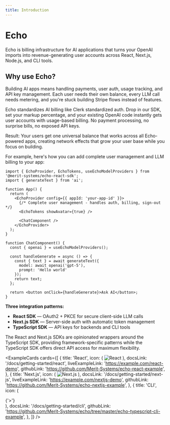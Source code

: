 ```yaml
---
title: Introduction
---
```


# Echo

Echo is billing infrastructure for AI applications that turns your OpenAI imports into revenue-generating user accounts across React, Next.js, Node.js, and CLI tools.

## Why use Echo?

Building AI apps means handling payments, user auth, usage tracking, and API key management. Each user needs their own balance, every LLM call needs metering, and you're stuck building Stripe flows instead of features.

Echo standardizes AI billing like Clerk standardized auth. Drop in our SDK, set your markup percentage, and your existing OpenAI code instantly gets user accounts with usage-based billing. No payment processing, no surprise bills, no exposed API keys.

Result: Your users get one universal balance that works across all Echo-powered apps, creating network effects that grow your user base while you focus on building.

For example, here's how you can add complete user management and LLM billing to your app:

```tsx
import { EchoProvider, EchoTokens, useEchoModelProviders } from '@merit-systems/echo-react-sdk';
import { generateText } from 'ai';

function App() {
  return (
    <EchoProvider config={{ appId: 'your-app-id' }}>
      {/* Complete user management - handles auth, billing, sign-out */}
      <EchoTokens showAvatar={true} />
      
      <ChatComponent />
    </EchoProvider>
  );
}

function ChatComponent() {
  const { openai } = useEchoModelProviders();
  
  const handleGenerate = async () => {
    const { text } = await generateText({
      model: await openai('gpt-5'),
      prompt: 'Hello world'
    });
    return text;
  };
  
  return <button onClick={handleGenerate}>Ask AI</button>;
}
```

**Three integration patterns:**
- **React SDK** — OAuth2 + PKCE for secure client-side LLM calls
- **Next.js SDK** — Server-side auth with automatic token management  
- **TypeScript SDK** — API keys for backends and CLI tools

The React and Next.js SDKs are opinionated wrappers around the TypeScript SDK, providing framework-specific patterns while the TypeScript SDK offers direct API access for maximum flexibility.

<ExampleCards 
  cards={[
    {
      title: 'React',
      icon: (
        <img 
          src="/icons/react.svg" 
          alt="React" 
          width={48}
          height={48}
          className="w-12 h-12"
        />
      ),
      docsLink: '/docs/getting-started/react',
      liveExampleLink: 'https://example.com/react-demo',
      githubLink: 'https://github.com/Merit-Systems/echo-react-example',
    },
    {
      title: 'Next.js',
      icon: (
        <img 
          src="/icons/nextjs.svg" 
          alt="Next.js" 
          width={48}
          height={48}
          className="w-12 h-12"
        />
      ),
      docsLink: '/docs/getting-started/next-js',
      liveExampleLink: 'https://example.com/nextjs-demo',
      githubLink: 'https://github.com/Merit-Systems/echo-nextjs-example',
    },
    {
      title: 'CLI',
      icon: (
        <div className="w-12 h-12 bg-gradient-to-r from-blue-500 to-purple-500 rounded-lg flex items-center justify-center">
          <span className="text-white font-bold text-xl">{'>'}</span>
        </div>
      ),
      docsLink: '/docs/getting-started/cli',
      githubLink: 'https://github.com/Merit-Systems/echo/tree/master/echo-typescript-cli-example',
    },
  ]}
/>
